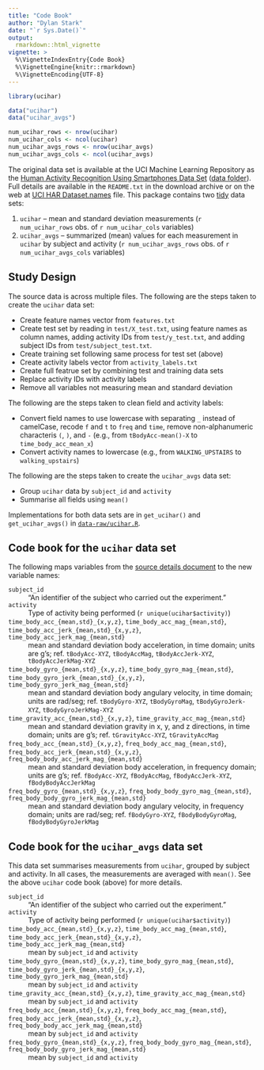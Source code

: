 ```yaml
---
title: "Code Book"
author: "Dylan Stark"
date: "`r Sys.Date()`"
output:
  rmarkdown::html_vignette
vignette: >
  %\VignetteIndexEntry{Code Book}
  %\VignetteEngine{knitr::rmarkdown}
  %\VignetteEncoding{UTF-8}
---
```


```r
library(ucihar)

data("ucihar")
data("ucihar_avgs")

num_ucihar_rows <- nrow(ucihar)
num_ucihar_cols <- ncol(ucihar)
num_ucihar_avgs_rows <- nrow(ucihar_avgs)
num_ucihar_avgs_cols <- ncol(ucihar_avgs)
```

The original data set is available at the UCI Machine Learning Repository as the [Human Activity Recognition Using Smartphones Data Set](http://archive.ics.uci.edu/ml/datasets/Human+Activity+Recognition+Using+Smartphones) ([data folder](http://archive.ics.uci.edu/ml/machine-learning-databases/00240/)).
Full details are available in the `README.txt` in the download archive or on the web at [UCI HAR Dataset.names](http://archive.ics.uci.edu/ml/machine-learning-databases/00240/UCI%20HAR%20Dataset.names) file.
This package contains two [tidy](http://tidyverse.org) data sets:

1. `ucihar` -- mean and standard deviation measurements (`r num_ucihar_rows` obs. of `r num_ucihar_cols` variables)
2. `ucihar_avgs` -- summarized (mean) values for each measurement in `ucihar` by subject and activity (`r num_ucihar_avgs_rows` obs. of `r num_ucihar_avgs_cols` variables)

## Study Design

The source data is across multiple files.
The following are the steps taken to create the `ucihar` data set:

* Create feature names vector from `features.txt`
* Create test set by reading in `test/X_test.txt`, using feature names as column names, adding activity IDs from `test/y_test.txt`, and adding subject IDs from `test/subject_test.txt`.
* Create training set following same process for test set (above)
* Create activity labels vector from `activity_labels.txt`
* Create full featrue set by combining test and training data sets
* Replace activity IDs with activity labels
* Remove all variables not measuring mean and standard deviation

The following are the steps taken to clean field and activity labels:

* Convert field names to use lowercase with separating `_` instead of camelCase, recode `f` and `t` to `freq` and `time`, remove non-alphanumeric characteris `(`, `)`, and `-` (e.g., from `tBodyAcc-mean()-X` to `time_body_acc_mean_x`)
* Convert activity names to lowercase (e.g., from `WALKING_UPSTAIRS` to `walking_upstairs`)

The following are the steps taken to create the `ucihar_avgs` data set:

* Group `ucihar` data by `subject_id` and `activity`
* Summarise all fields using `mean()`

Implementations for both data sets are in `get_ucihar()` and `get_ucihar_avgs()` in [`data-raw/ucihar.R`](../data-raw/ucihar.R).

## Code book for the `ucihar` data set

The following maps variables from the [source details document](http://archive.ics.uci.edu/ml/machine-learning-databases/00240/UCI%20HAR%20Dataset.names) to the new variable names:

`subject_id`
  : "An identifier of the subject who carried out the experiment."

`activity`
  : Type of activity being performed (`r unique(ucihar$activity)`)

`time_body_acc_{mean,std}_{x,y,z}`, `time_body_acc_mag_{mean,std}`, `time_body_acc_jerk_{mean,std}_{x,y,z}`, `time_body_acc_jerk_mag_{mean,std}`
  : mean and standard deviation body acceleration, in time domain; units are g's; ref. `tBodyAcc-XYZ`, `tBodyAccMag`, `tBodyAccJerk-XYZ`, `tBodyAccJerkMag-XYZ`

`time_body_gyro_{mean,std}_{x,y,z}`, `time_body_gyro_mag_{mean,std}`, `time_body_gyro_jerk_{mean,std}_{x,y,z}`, `time_body_gyro_jerk_mag_{mean,std}`
  : mean and standard deviation body angulary velocity, in time domain; units are rad/seg; ref. `tBodyGyro-XYZ`, `tBodyGyroMag`, `tBodyGyroJerk-XYZ`, `tBodyGyroJerkMag-XYZ`

`time_gravity_acc_{mean,std}_{x,y,z}`, `time_gravity_acc_mag_{mean,std}`
  : mean and standard deviation gravity in x, y, and z directions, in time domain; units are g's; ref. `tGravityAcc-XYZ`, `tGravityAccMag`

`freq_body_acc_{mean,std}_{x,y,z}`, `freq_body_acc_mag_{mean,std}`, `freq_body_acc_jerk_{mean,std}_{x,y,z}`, `freq_body_body_acc_jerk_mag_{mean,std}`
  : mean and standard deviation body acceleration, in frequency domain; units are g's; ref. `fBodyAcc-XYZ`, `fBodyAccMag`, `fBodyAccJerk-XYZ`, `fBodyBodyAccJerkMag`

`freq_body_gyro_{mean,std}_{x,y,z}`, `freq_body_body_gyro_mag_{mean,std}`, `freq_body_body_gyro_jerk_mag_{mean,std}`
  : mean and standard deviation body angulary velocity, in frequency domain; units are rad/seg; ref. `fBodyGyro-XYZ`, `fBodyBodyGyroMag`, `fBodyBodyGyroJerkMag`

## Code book for the `ucihar_avgs` data set

This data set summarises measurements from `ucihar`, grouped by subject and activity.
In all cases, the measurements are averaged with `mean()`.
See the above `ucihar` code book (above) for more details.

`subject_id`
  : "An identifier of the subject who carried out the experiment."

`activity`
  : Type of activity being performed (`r unique(ucihar$activity)`)

`time_body_acc_{mean,std}_{x,y,z}`, `time_body_acc_mag_{mean,std}`, `time_body_acc_jerk_{mean,std}_{x,y,z}`, `time_body_acc_jerk_mag_{mean,std}`
  : mean by `subject_id` and `activity`

`time_body_gyro_{mean,std}_{x,y,z}`, `time_body_gyro_mag_{mean,std}`, `time_body_gyro_jerk_{mean,std}_{x,y,z}`, `time_body_gyro_jerk_mag_{mean,std}`
  : mean by `subject_id` and `activity`

`time_gravity_acc_{mean,std}_{x,y,z}`, `time_gravity_acc_mag_{mean,std}`
  : mean by `subject_id` and `activity`

`freq_body_acc_{mean,std}_{x,y,z}`, `freq_body_acc_mag_{mean,std}`, `freq_body_acc_jerk_{mean,std}_{x,y,z}`, `freq_body_body_acc_jerk_mag_{mean,std}`
  : mean by `subject_id` and `activity`

`freq_body_gyro_{mean,std}_{x,y,z}`, `freq_body_body_gyro_mag_{mean,std}`, `freq_body_body_gyro_jerk_mag_{mean,std}`
  : mean by `subject_id` and `activity`

